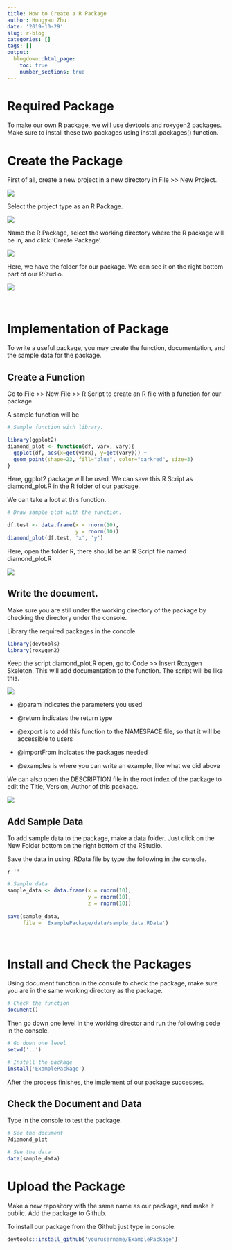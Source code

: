 ---
title: How to Create a R Package
author: Hongyao Zhu
date: '2019-10-29'
slug: r-blog
categories: []
tags: []
output:
  blogdown::html_page:
    toc: true
    number_sections: true
---
# Required Package

To make our own R package, we will use devtools and roxygen2 packages. Make sure to install these two packages using install.packages() function.

# Create the Package

First of all, create a new project in a new directory in File >> New Project.

![](/blog/2019-10-29-r-blog_files/1.jpg)

Select the project type as an R Package.

![](/blog/2019-10-29-r-blog_files/2.bmp)

Name the R Package, select the working directory where the R package will be in, and click 'Create Package'.

![](/blog/2019-10-29-r-blog_files/3.jpg)

Here, we have the folder for our package. We can see it on the right bottom part of our RStudio.

![](/blog/2019-10-29-r-blog_files/4.bmp)

&nbsp;&nbsp;&nbsp;&nbsp;

# Implementation of Package

To write a useful package, you may create the function, documentation, and the sample data for the package.

## Create a Function

Go to File >> New File >> R Script to create an R file with a function for our package.

A sample function will be 

```{r, message=FALSE}
# Sample function with library.

library(ggplot2)
diamond_plot <- function(df, varx, vary){
  ggplot(df, aes(x=get(varx), y=get(vary))) +
  geom_point(shape=23, fill="blue", color="darkred", size=3)
}
```

Here, ggplot2 package will be used. We can save this R Script as diamond_plot.R in the R folder of our package.

We can take a loot at this function.

```{r}
# Draw sample plot with the function.

df.test <- data.frame(x = rnorm(10),
                      y = rnorm(10))
diamond_plot(df.test, 'x', 'y')

```

Here, open the folder R, there should be an R Script file named diamond_plot.R

![](/blog/2019-10-29-r-blog_files/5.bmp)

## Write the document.

Make sure you are still under the working directory of the package by checking the directory under the console.

Library the required packages in the concole.

```{r, message=FALSE}
library(devtools)
library(roxygen2)
```

Keep the script diamond_plot.R open, go to Code >> Insert Roxygen Skeleton. This will add documentation to the function. The script will be like this. 

![](/blog/2019-10-29-r-blog_files/6.bmp)

* @param indicates the parameters you used

* @return indicates the return type

* @export is to add this function to the NAMESPACE file, so that it will be accessible to users

* @importFrom indicates the packages needed

* @examples is where you can write an example, like what we did above

We can also open the DESCRIPTION file in the root index of the package to edit the Title, Version, Author of this package.

![](/blog/2019-10-29-r-blog_files/7.bmp)

## Add Sample Data

To add sample data to the package, make a data folder. Just click on the New Folder bottom on the right bottom of the RStudio.

Save the data in using .RData file by type the following in the console.

`r ''`
```{r, eval=FALSE}
# Sample data
sample_data <- data.frame(x = rnorm(10),
                          y = rnorm(10),
                          z = rnorm(10))
                          
save(sample_data, 
     file = 'ExamplePackage/data/sample_data.RData')
```

&nbsp;&nbsp;&nbsp;&nbsp;

# Install and Check the Packages

Using document function in the consule to check the package, make sure you are in the same working directory as the package.

```{r, eval=FALSE}
# Check the function
document()
```

Then go down one level in the working director and run the following code in the console.

```{r, eval=FALSE}
# Go down one level
setwd('..')

# Install the package
install('ExamplePackage')
```

After the process finishes, the implement of our package successes.

## Check the Document and Data

Type in the console to test the package.

```{r, eval=FALSE}
# See the document
?diamond_plot

# See the data
data(sample_data)
```

# Upload the Package

Make a new repository with the same name as our package, and make it public. Add the package to Github.

To install our package from the Github just type in console:

```{r, eval=FALSE}
devtools::install_github('yourusername/ExamplePackage')
```